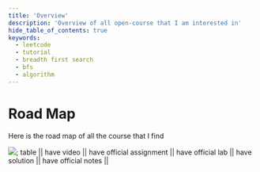 ```yaml
---
title: 'Overview'
description: 'Overview of all open-course that I am interested in'
hide_table_of_contents: true
keywords:
  - leetcode
  - tutorial
  - breadth first search
  - bfs
  - algorithm
---
```



# Road Map
Here is the road map of all the course that I find 

<img src={roadmap} />;
table || have video || have official assignment || have official lab || have solution || have official notes ||

